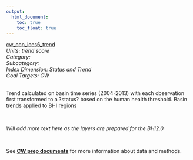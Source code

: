 ```yaml
---
output:
  html_document:
    toc: true
    toc_float: true
---
```


[cw_con_ices6_trend](https://github.com/OHI-Science/bhi/blob/master/baltic/layers/cw_con_ices6_trend_bhi2015.csv)\
*Units: trend score*\
*Category:*\
*Subcategory:*\
*Index Dimension: Status and Trend*\
*Goal Targets: CW*\
<br>

Trend calculated on basin time series (2004-2013) with each observation first transformed to a ?status? based on the human health threshold. Basin trends applied to BHI regions

<br>

*Will add more text here as the layers are prepared for the BHI2.0*

<br>

See [**CW prep documents**](https://github.com/OHI-Science/bhi-1.0-archive/blob/draft/baltic2015/prep/CW/cw_prep.md) for more information about data and methods.

<br>


